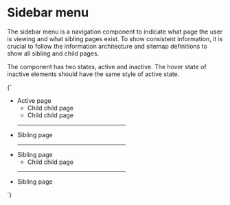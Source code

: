 
<Meta title="Navigation/Sidebar menu" />

# Sidebar menu

The sidebar menu is a navigation component to indicate what page the user is viewing and what sibling pages exist. To show consistent information, it is crucial to follow the information architecture and sitemap definitions to show all sibling and child pages.

The component has two states, active and inactive. The hover state of inactive elements should have the same style of active state.

<Preview>
  <Story name="Default" parameters={{
    design: figmaConfig('6990%3A11')
  }}>{`
    <style>
      .sidebar-container {
        max-width: 276px;
      }
    </style>
    <aside class="menu sidebar-menu sidebar-container">
      <ul class="menu-list">
        <li>
          <a class="is-active link">Active page</a>
          <ul>
            <li><a class="link"><i class="icon circle-filled"></i>Child child page</a></li>
            <li><a class="link"><i class="icon circle-filled"></i>Child child page</a></li>
          </ul>
        </li>
        <hr class="divider">
        <li><a class="link">Sibling page</a></li>
        <hr class="divider">
        <li>
          <a class="link">Sibling page</a>
          <ul>
            <li><a class="link"><i class="icon circle-filled"></i>Child child page</a></li>
          </ul>
        </li>
        <hr class="divider">
        <li><a class="link">Sibling page</a></li>
      </ul>
    </aside>
  `}</Story>
</Preview>
